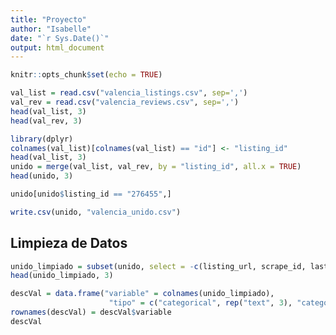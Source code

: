 ---
title: "Proyecto"
author: "Isabelle"
date: "`r Sys.Date()`"
output: html_document
---

```{r setup, include=FALSE}
knitr::opts_chunk$set(echo = TRUE)
```


```{r list+rev}
val_list = read.csv("valencia_listings.csv", sep=',')
val_rev = read.csv("valencia_reviews.csv", sep=',')
head(val_list, 3)
head(val_rev, 3)
```

```{r unir}
library(dplyr)
colnames(val_list)[colnames(val_list) == "id"] <- "listing_id"
head(val_list, 3)
unido = merge(val_list, val_rev, by = "listing_id", all.x = TRUE)
head(unido, 3)
```
```{r comprobar unir}
unido[unido$listing_id == "276455",]
```
```{r csv}
write.csv(unido, "valencia_unido.csv")
```

## Limpieza de Datos

```{r eliminar variables}
unido_limpiado = subset(unido, select = -c(listing_url, scrape_id, last_scraped, source, picture_url, host_url, host_thumbnail_url, host_picture_url, minimum_minimum_nights, maximum_minimum_nights, minimum_maximum_nights, maximum_maximum_nights, minimum_nights_avg_ntm, maximum_nights_avg_ntm, calendar_updated, availability_30, availability_60, availability_90, calendar_last_scraped, number_of_reviews_l30d, calculated_host_listings_count, room_type, bathrooms_text, beds, calculated_host_listings_count, calculated_host_listings_count_entire_homes, calculated_host_listings_count_private_rooms, calculated_host_listings_count_shared_rooms))
head(unido_limpiado, 3)
```

```{r tabla variables}
descVal = data.frame("variable" = colnames(unido_limpiado),
                      "tipo" = c("categorical", rep("text", 3), "categorical", rep("text", 7), "binary", "text", rep("numerical", 2), "text", rep("binary", 2), rep("text", 3), rep("numerical", 2), "text",  stringsAsFactors = FALSE)
rownames(descVal) = descVal$variable
descVal
```

